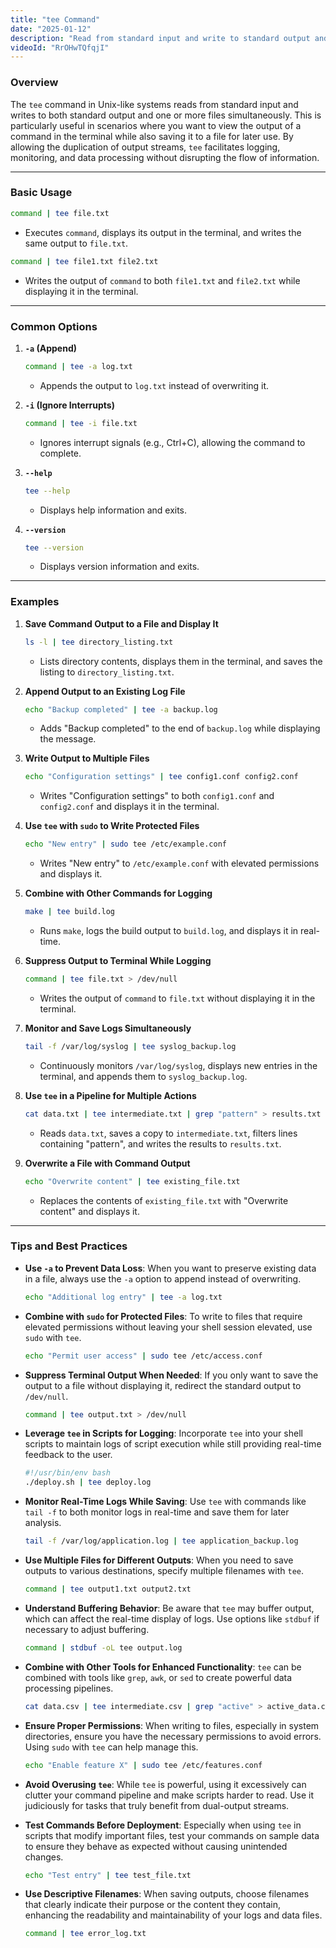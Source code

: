 ```yaml
---
title: "tee Command"
date: "2025-01-12"
description: "Read from standard input and write to standard output and files."
videoId: "RrOHwTQfqjI"
---
```


### Overview

The `tee` command in Unix-like systems reads from standard input and writes to both standard output and one or more files simultaneously. This is particularly useful in scenarios where you want to view the output of a command in the terminal while also saving it to a file for later use. By allowing the duplication of output streams, `tee` facilitates logging, monitoring, and data processing without disrupting the flow of information.

---

### Basic Usage

```bash
command | tee file.txt
```
- Executes `command`, displays its output in the terminal, and writes the same output to `file.txt`.

```bash
command | tee file1.txt file2.txt
```
- Writes the output of `command` to both `file1.txt` and `file2.txt` while displaying it in the terminal.

---

### Common Options

1. **`-a` (Append)**  
   ```bash
   command | tee -a log.txt
   ```
   - Appends the output to `log.txt` instead of overwriting it.

2. **`-i` (Ignore Interrupts)**  
   ```bash
   command | tee -i file.txt
   ```
   - Ignores interrupt signals (e.g., Ctrl+C), allowing the command to complete.

3. **`--help`**  
   ```bash
   tee --help
   ```
   - Displays help information and exits.

4. **`--version`**  
   ```bash
   tee --version
   ```
   - Displays version information and exits.

---

### Examples

1. **Save Command Output to a File and Display It**  
   ```bash
   ls -l | tee directory_listing.txt
   ```
   - Lists directory contents, displays them in the terminal, and saves the listing to `directory_listing.txt`.

2. **Append Output to an Existing Log File**  
   ```bash
   echo "Backup completed" | tee -a backup.log
   ```
   - Adds "Backup completed" to the end of `backup.log` while displaying the message.

3. **Write Output to Multiple Files**  
   ```bash
   echo "Configuration settings" | tee config1.conf config2.conf
   ```
   - Writes "Configuration settings" to both `config1.conf` and `config2.conf` and displays it in the terminal.

4. **Use `tee` with `sudo` to Write Protected Files**  
   ```bash
   echo "New entry" | sudo tee /etc/example.conf
   ```
   - Writes "New entry" to `/etc/example.conf` with elevated permissions and displays it.

5. **Combine with Other Commands for Logging**  
   ```bash
   make | tee build.log
   ```
   - Runs `make`, logs the build output to `build.log`, and displays it in real-time.

6. **Suppress Output to Terminal While Logging**  
   ```bash
   command | tee file.txt > /dev/null
   ```
   - Writes the output of `command` to `file.txt` without displaying it in the terminal.

7. **Monitor and Save Logs Simultaneously**  
   ```bash
   tail -f /var/log/syslog | tee syslog_backup.log
   ```
   - Continuously monitors `/var/log/syslog`, displays new entries in the terminal, and appends them to `syslog_backup.log`.

8. **Use `tee` in a Pipeline for Multiple Actions**  
   ```bash
   cat data.txt | tee intermediate.txt | grep "pattern" > results.txt
   ```
   - Reads `data.txt`, saves a copy to `intermediate.txt`, filters lines containing "pattern", and writes the results to `results.txt`.

9. **Overwrite a File with Command Output**  
   ```bash
   echo "Overwrite content" | tee existing_file.txt
   ```
   - Replaces the contents of `existing_file.txt` with "Overwrite content" and displays it.

---

### Tips and Best Practices

- **Use `-a` to Prevent Data Loss**: When you want to preserve existing data in a file, always use the `-a` option to append instead of overwriting.
  
  ```bash
  echo "Additional log entry" | tee -a log.txt
  ```
  
- **Combine with `sudo` for Protected Files**: To write to files that require elevated permissions without leaving your shell session elevated, use `sudo` with `tee`.
  
  ```bash
  echo "Permit user access" | sudo tee /etc/access.conf
  ```
  
- **Suppress Terminal Output When Needed**: If you only want to save the output to a file without displaying it, redirect the standard output to `/dev/null`.
  
  ```bash
  command | tee output.txt > /dev/null
  ```
  
- **Leverage `tee` in Scripts for Logging**: Incorporate `tee` into your shell scripts to maintain logs of script execution while still providing real-time feedback to the user.
  
  ```bash
  #!/usr/bin/env bash
  ./deploy.sh | tee deploy.log
  ```
  
- **Monitor Real-Time Logs While Saving**: Use `tee` with commands like `tail -f` to both monitor logs in real-time and save them for later analysis.
  
  ```bash
  tail -f /var/log/application.log | tee application_backup.log
  ```
  
- **Use Multiple Files for Different Outputs**: When you need to save outputs to various destinations, specify multiple filenames with `tee`.
  
  ```bash
  command | tee output1.txt output2.txt
  ```
  
- **Understand Buffering Behavior**: Be aware that `tee` may buffer output, which can affect the real-time display of logs. Use options like `stdbuf` if necessary to adjust buffering.
  
  ```bash
  command | stdbuf -oL tee output.log
  ```
  
- **Combine with Other Tools for Enhanced Functionality**: `tee` can be combined with tools like `grep`, `awk`, or `sed` to create powerful data processing pipelines.
  
  ```bash
  cat data.csv | tee intermediate.csv | grep "active" > active_data.csv
  ```
  
- **Ensure Proper Permissions**: When writing to files, especially in system directories, ensure you have the necessary permissions to avoid errors. Using `sudo` with `tee` can help manage this.
  
  ```bash
  echo "Enable feature X" | sudo tee /etc/features.conf
  ```
  
- **Avoid Overusing `tee`**: While `tee` is powerful, using it excessively can clutter your command pipeline and make scripts harder to read. Use it judiciously for tasks that truly benefit from dual-output streams.
  
- **Test Commands Before Deployment**: Especially when using `tee` in scripts that modify important files, test your commands on sample data to ensure they behave as expected without causing unintended changes.
  
  ```bash
  echo "Test entry" | tee test_file.txt
  ```
  
- **Use Descriptive Filenames**: When saving outputs, choose filenames that clearly indicate their purpose or the content they contain, enhancing the readability and maintainability of your logs and data files.
  
  ```bash
  command | tee error_log.txt
  ```